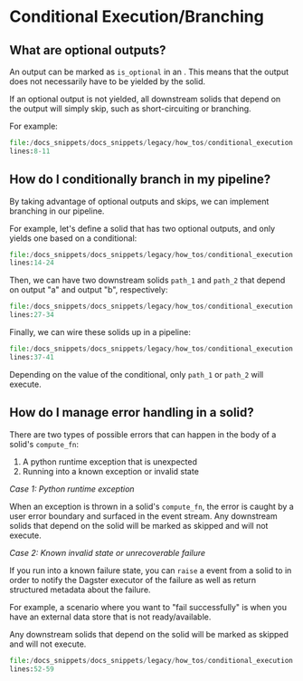 
<DynamicMetaTags
  title="Conditional Execution/Branching | Dagster"
  description="Dagster is a system for building modern data applications."
/>

# Conditional Execution/Branching

## What are optional outputs?

An output can be marked as `is_optional` in an <PyObject module="dagster" object="OutputDefinition" displayText="OutputDefinitions" />.
This means that the output does not necessarily have to be yielded by the solid.

If an optional output is not yielded, all downstream solids that depend
on the output will simply skip, such as short-circuiting or branching.

For example:

```python literalinclude caption=conditional_execution.py
file:/docs_snippets/docs_snippets/legacy/how_tos/conditional_execution.py
lines:8-11
```

## How do I conditionally branch in my pipeline?

By taking advantage of optional outputs and skips, we can implement
branching in our pipeline.

For example, let's define a solid that has two optional outputs, and
only yields one based on a conditional:

```python literalinclude caption=conditional_execution.py
file:/docs_snippets/docs_snippets/legacy/how_tos/conditional_execution.py
lines:14-24
```

Then, we can have two downstream solids `path_1` and `path_2` that
depend on output "a" and output "b", respectively:

```python literalinclude caption=conditional_execution.py
file:/docs_snippets/docs_snippets/legacy/how_tos/conditional_execution.py
lines:27-34
```

Finally, we can wire these solids up in a pipeline:

```python literalinclude caption=conditional_execution.py
file:/docs_snippets/docs_snippets/legacy/how_tos/conditional_execution.py
lines:37-41
```

Depending on the value of the conditional, only `path_1` or `path_2`
will execute.

## How do I manage error handling in a solid?

There are two types of possible errors that can happen in the body of a
solid's `compute_fn`:

1.  A python runtime exception that is unexpected
2.  Running into a known exception or invalid state

_Case 1: Python runtime exception_

When an exception is thrown in a solid's `compute_fn`, the error is
caught by a user error boundary and surfaced in the event stream. Any
downstream solids that depend on the solid will be marked as skipped and
will not execute.

_Case 2: Known invalid state or unrecoverable failure_

If you run into a known failure state, you can `raise` a <PyObject module="dagster" object="Failure" /> event
from a solid to in order to notify the Dagster executor of the failure as well
as return structured metadata about the failure.

For example, a scenario where you want to "fail successfully" is when
you have an external data store that is not ready/available.

Any downstream solids that depend on the solid will be marked as skipped
and will not execute.

```python literalinclude caption=hello_cereal.py
file:/docs_snippets/docs_snippets/legacy/how_tos/conditional_execution.py
lines:52-59
```

